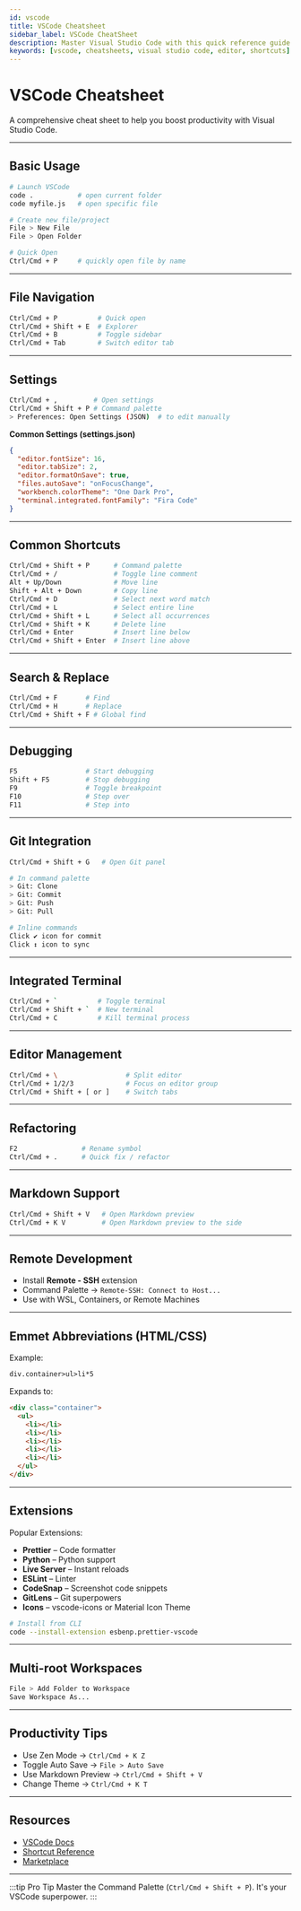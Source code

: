 ```yaml
---
id: vscode
title: VSCode Cheatsheet
sidebar_label: VSCode CheatSheet
description: Master Visual Studio Code with this quick reference guide
keywords: [vscode, cheatsheets, visual studio code, editor, shortcuts]
---
```


#  VSCode Cheatsheet

A comprehensive cheat sheet to help you boost productivity with Visual Studio Code.

---

##  Basic Usage

```bash
# Launch VSCode
code .           # open current folder
code myfile.js   # open specific file

# Create new file/project
File > New File
File > Open Folder

# Quick Open
Ctrl/Cmd + P     # quickly open file by name
```

---

##  File Navigation

```bash
Ctrl/Cmd + P          # Quick open
Ctrl/Cmd + Shift + E  # Explorer
Ctrl/Cmd + B          # Toggle sidebar
Ctrl/Cmd + Tab        # Switch editor tab
```

---

## Settings

```bash
Ctrl/Cmd + ,         # Open settings
Ctrl/Cmd + Shift + P # Command palette
> Preferences: Open Settings (JSON)  # to edit manually
```

**Common Settings (settings.json)**

```json
{
  "editor.fontSize": 16,
  "editor.tabSize": 2,
  "editor.formatOnSave": true,
  "files.autoSave": "onFocusChange",
  "workbench.colorTheme": "One Dark Pro",
  "terminal.integrated.fontFamily": "Fira Code"
}
```

---

##  Common Shortcuts

```bash
Ctrl/Cmd + Shift + P      # Command palette
Ctrl/Cmd + /              # Toggle line comment
Alt + Up/Down             # Move line
Shift + Alt + Down        # Copy line
Ctrl/Cmd + D              # Select next word match
Ctrl/Cmd + L              # Select entire line
Ctrl/Cmd + Shift + L      # Select all occurrences
Ctrl/Cmd + Shift + K      # Delete line
Ctrl/Cmd + Enter          # Insert line below
Ctrl/Cmd + Shift + Enter  # Insert line above
```

---

##  Search & Replace

```bash
Ctrl/Cmd + F       # Find
Ctrl/Cmd + H       # Replace
Ctrl/Cmd + Shift + F # Global find
```

---

##  Debugging

```bash
F5                 # Start debugging
Shift + F5         # Stop debugging
F9                 # Toggle breakpoint
F10                # Step over
F11                # Step into
```

---

##  Git Integration

```bash
Ctrl/Cmd + Shift + G   # Open Git panel

# In command palette
> Git: Clone
> Git: Commit
> Git: Push
> Git: Pull

# Inline commands
Click ✔️ icon for commit
Click ↕️ icon to sync
```

---

##  Integrated Terminal

```bash
Ctrl/Cmd + `          # Toggle terminal
Ctrl/Cmd + Shift + `  # New terminal
Ctrl/Cmd + C          # Kill terminal process
```

---

##  Editor Management

```bash
Ctrl/Cmd + \                 # Split editor
Ctrl/Cmd + 1/2/3             # Focus on editor group
Ctrl/Cmd + Shift + [ or ]    # Switch tabs
```

---

##  Refactoring

```bash
F2                # Rename symbol
Ctrl/Cmd + .      # Quick fix / refactor
```

---

##  Markdown Support

```bash
Ctrl/Cmd + Shift + V   # Open Markdown preview
Ctrl/Cmd + K V         # Open Markdown preview to the side
```

---

## Remote Development

- Install **Remote - SSH** extension  
- Command Palette → `Remote-SSH: Connect to Host...`  
- Use with WSL, Containers, or Remote Machines

---

##  Emmet Abbreviations (HTML/CSS)

Example:  

```html
div.container>ul>li*5
```

Expands to:

```html
<div class="container">
  <ul>
    <li></li>
    <li></li>
    <li></li>
    <li></li>
    <li></li>
  </ul>
</div>
```

---

##  Extensions

Popular Extensions:

-  **Prettier** – Code formatter
-  **Python** – Python support
-  **Live Server** – Instant reloads
-  **ESLint** – Linter
-  **CodeSnap** – Screenshot code snippets
-  **GitLens** – Git superpowers
-  **Icons** – vscode-icons or Material Icon Theme

```bash
# Install from CLI
code --install-extension esbenp.prettier-vscode
```

---

##  Multi-root Workspaces

```bash
File > Add Folder to Workspace
Save Workspace As...
```

---

##  Productivity Tips

-  Use Zen Mode → `Ctrl/Cmd + K Z`
-  Toggle Auto Save → `File > Auto Save`
-  Use Markdown Preview → `Ctrl/Cmd + Shift + V`
-  Change Theme → `Ctrl/Cmd + K T`

---

##  Resources

- [VSCode Docs](https://code.visualstudio.com/docs)
- [Shortcut Reference](https://code.visualstudio.com/shortcuts)
- [Marketplace](https://marketplace.visualstudio.com/VSCode)

---

:::tip Pro Tip
  Master the Command Palette (`Ctrl/Cmd + Shift + P`). It's your VSCode superpower.
:::